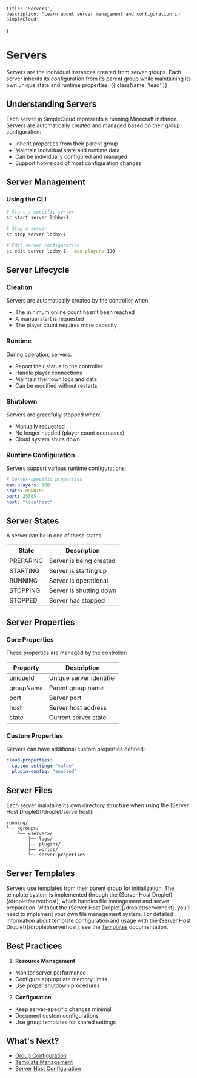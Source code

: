     title: 'Servers',
    description: 'Learn about server management and configuration in SimpleCloud'
}

# Servers

Servers are the individual instances created from server groups. Each server inherits its configuration from its parent group while maintaining its own unique state and runtime properties. {{ className: 'lead' }}

## Understanding Servers

Each server in SimpleCloud represents a running Minecraft instance. Servers are automatically created and managed based on their group configuration:

- Inherit properties from their parent group
- Maintain individual state and runtime data
- Can be individually configured and managed
- Support hot-reload of most configuration changes


## Server Management

### Using the CLI

```bash
# Start a specific server
sc start server lobby-1

# Stop a server
sc stop server lobby-1

# Edit server configuration
sc edit server lobby-1 --max-players 100
```

## Server Lifecycle

### Creation
Servers are automatically created by the controller when:
- The minimum online count hasn't been reached
- A manual start is requested
- The player count requires more capacity

### Runtime
During operation, servers:
- Report their status to the controller
- Handle player connections
- Maintain their own logs and data
- Can be modified without restarts

### Shutdown
Servers are gracefully stopped when:
- Manually requested
- No longer needed (player count decreases)
- Cloud system shuts down

### Runtime Configuration

Servers support various runtime configurations:

```yaml
# Server-specific properties
max-players: 100
state: RUNNING
port: 25565
host: "localhost"
```

## Server States

A server can be in one of these states:

| State | Description |
|-------|-------------|
| PREPARING | Server is being created |
| STARTING | Server is starting up |
| RUNNING | Server is operational |
| STOPPING | Server is shutting down |
| STOPPED | Server has stopped |

## Server Properties

### Core Properties
These properties are managed by the controller:

| Property | Description |
|----------|-------------|
| uniqueId | Unique server identifier |
| groupName | Parent group name |
| port | Server port |
| host | Server host address |
| state | Current server state |

### Custom Properties
Servers can have additional custom properties defined:

```yaml
cloud-properties:
  custom-setting: "value"
  plugin-config: "enabled"
```

## Server Files

Each server maintains its own directory structure when using the (Server Host Droplet)[/droplet/serverhost]:

```
running/
└── <group>/
    └── <server>/
        ├── logs/
        ├── plugins/
        ├── worlds/
        └── server.properties
```

## Server Templates

Servers use templates from their parent group for initialization. The template system is implemented through the (Server Host Droplet)[/droplet/serverhost], which handles file management and server preparation. Without the (Server Host Droplet)[/droplet/serverhost], you'll need to implement your own file management system. For detailed information about template configuration and usage with the (Server Host Droplet)[/droplet/serverhost], see the [Templates](/template) documentation.

## Best Practices

1. **Resource Management**
- Monitor server performance
- Configure appropriate memory limits
- Use proper shutdown procedures

2. **Configuration**
- Keep server-specific changes minimal
- Document custom configurations
- Use group templates for shared settings

## What's Next?

- [Group Configuration](/groups)
- [Template Management](/template)
- [Server Host Configuration](/droplet/serverhost)
